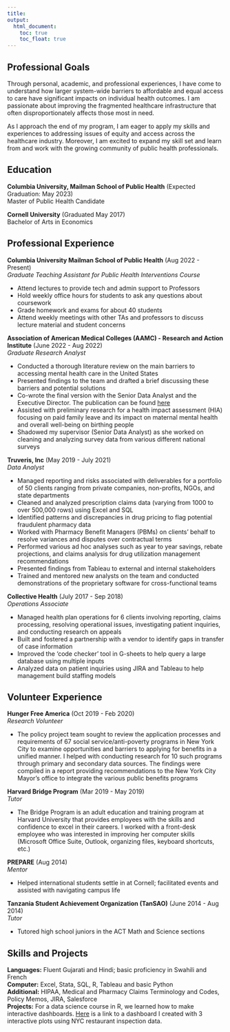 ```yaml
---
title: 
output: 
  html_document:
    toc: true
    toc_float: true
---
```


## Professional Goals

Through personal, academic, and professional experiences, I have come to understand how larger system-wide barriers to affordable and equal access to care have significant impacts on individual health outcomes. I am passionate about improving the fragmented healthcare infrastructure that often disproportionately affects those most in need. 

As I approach the end of my program, I am eager to apply my skills and experiences to addressing issues of equity and access across the healthcare industry. Moreover, I am excited to expand my skill set and learn from and work with the growing community of public health professionals.  


## Education

**Columbia University, Mailman School of Public Health** (Expected Graduation: May 2023)  
Master of Public Health Candidate 

**Cornell University** (Graduated May 2017)  
Bachelor of Arts in Economics 

## Professional Experience

**Columbia University Mailman School of Public Health** (Aug 2022 - Present)  
*Graduate Teaching Assistant for Public Health Interventions Course*

* Attend lectures to provide tech and admin support to Professors
* Hold weekly office hours for students to ask any questions about coursework
* Grade homework and exams for about 40 students
* Attend weekly meetings with other TAs and professors to discuss lecture material and student concerns


**Association of American Medical Colleges (AAMC) - Research and Action Institute** (June 2022 - Aug 2022)  
*Graduate Research Analyst*

* Conducted a thorough literature review on the main barriers to accessing mental health care in the United States
* Presented findings to the team and drafted a brief discussing these barriers and potential solutions
* Co-wrote the final version with the Senior Data Analyst and the Executive Director. The publication can be found [here](https://www.aamc.org/advocacy-policy/aamc-research-and-action-institute/barriers-mental-health-care)
* Assisted with preliminary research for a health impact assessment (HIA) focusing on paid family leave and its impact on maternal mental health and overall well-being on birthing people
* Shadowed my supervisor (Senior Data Analyst) as she worked on cleaning and analyzing survey data from various different national surveys


**Truveris, Inc** (May 2019 - July 2021)  
*Data Analyst*

* Managed reporting and risks associated with deliverables for a portfolio of 50 clients ranging from private
companies, non-profits, NGOs, and state departments
* Cleaned and analyzed prescription claims data (varying from 1000 to over 500,000 rows) using Excel and SQL
* Identified patterns and discrepancies in drug pricing to flag potential fraudulent pharmacy data
* Worked with Pharmacy Benefit Managers (PBMs) on clients’ behalf to resolve variances and disputes over
contractual terms
* Performed various ad hoc analyses such as year to year savings, rebate projections, and claims analysis for
drug utilization management recommendations
* Presented findings from Tableau to external and internal stakeholders
* Trained and mentored new analysts on the team and conducted demonstrations of the proprietary software for 
cross-functional teams

**Collective Health** (July 2017 - Sep 2018)  
*Operations Associate*

* Managed health plan operations for 6 clients involving reporting, claims processing, resolving operational
issues, investigating patient inquiries, and conducting research on appeals
* Built and fostered a partnership with a vendor to identify gaps in transfer of case information
* Improved the ‘code checker’ tool in G-sheets to help query a large database using multiple inputs
* Analyzed data on patient inquiries using JIRA and Tableau to help management build staffing models

## Volunteer Experience

**Hunger Free America** (Oct 2019 - Feb 2020)  
*Research Volunteer*

* The policy project team sought to review the application processes and requirements of 67 social service/anti-poverty programs in New York City to examine opportunities and barriers to applying for benefits in a unified manner. I helped with conducting research for 10 such programs through primary and secondary data sources. The findings were compiled in a report providing recommendations to the New York City Mayor’s office to integrate the various public benefits programs


**Harvard Bridge Program** (Mar 2019 - May 2019)  
*Tutor*

* The Bridge Program is an adult education and training program at Harvard University that provides employees with the skills and confidence to excel in their careers. I worked with a front-desk employee who was interested in improving her computer skills (Microsoft Office Suite, Outlook, organizing files, keyboard shortcuts, etc.)


**PREPARE** (Aug 2014)  
*Mentor*

* Helped international students settle in at Cornell; facilitated events and assisted with navigating campus life


**Tanzania Student Achievement Organization (TanSAO)** (June 2014 - Aug 2014)  
*Tutor*

* Tutored high school juniors in the ACT Math and Science sections


## Skills and Projects

**Languages:** Fluent Gujarati and Hindi; basic proficiency in Swahili and French  
**Computer:** Excel, Stata, SQL, R, Tableau and basic Python  
**Additional:** HIPAA, Medical and Pharmacy Claims Terminology and Codes, Policy Memos, JIRA, Salesforce  
**Projects:** For a data science course in R, we learned how to make interactive dashboards. [Here](dashboard.html) is a link to a dashboard I created with 3 interactive plots using NYC restaurant inspection data. 





